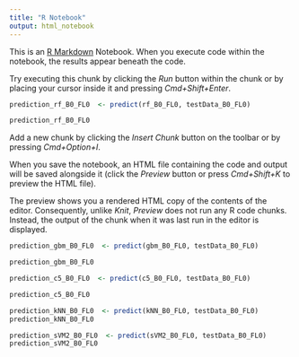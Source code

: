 ```yaml
---
title: "R Notebook"
output: html_notebook
---
```


This is an [R Markdown](http://rmarkdown.rstudio.com) Notebook. When you execute code within the notebook, the results appear beneath the code. 

Try executing this chunk by clicking the *Run* button within the chunk or by placing your cursor inside it and pressing *Cmd+Shift+Enter*. 

```r
prediction_rf_B0_FL0  <- predict(rf_B0_FL0, testData_B0_FL0)

prediction_rf_B0_FL0
```

Add a new chunk by clicking the *Insert Chunk* button on the toolbar or by pressing *Cmd+Option+I*.

When you save the notebook, an HTML file containing the code and output will be saved alongside it (click the *Preview* button or press *Cmd+Shift+K* to preview the HTML file). 

The preview shows you a rendered HTML copy of the contents of the editor. Consequently, unlike *Knit*, *Preview* does not run any R code chunks. Instead, the output of the chunk when it was last run in the editor is displayed.

```r
prediction_gbm_B0_FL0  <- predict(gbm_B0_FL0, testData_B0_FL0)

prediction_gbm_B0_FL0
```


```r
prediction_c5_B0_FL0  <- predict(c5_B0_FL0, testData_B0_FL0)

prediction_c5_B0_FL0
```

```r
prediction_kNN_B0_FL0  <- predict(kNN_B0_FL0, testData_B0_FL0)
prediction_kNN_B0_FL0

```

```r
prediction_sVM2_B0_FL0  <- predict(sVM2_B0_FL0, testData_B0_FL0)
prediction_sVM2_B0_FL0
```

